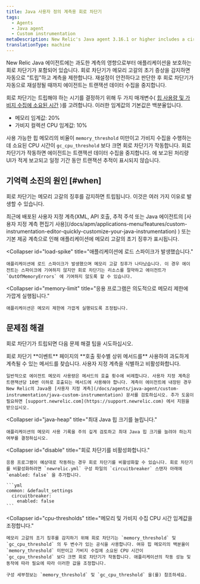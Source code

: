 ```yaml
---
title: Java 사용자 정의 계측용 회로 차단기
tags:
  - Agents
  - Java agent
  - Custom instrumentation
metaDescription: New Relic's Java agent 3.16.1 or higher includes a circuit breaker that "trips" to protect apps from the effects of over-instrumentation.
translationType: machine
---
```


New Relic Java 에이전트에는 과도한 계측의 영향으로부터 애플리케이션을 보호하는 회로 차단기가 포함되어 있습니다. 회로 차단기가 메모리 고갈의 초기 증상을 감지하면 자동으로 "트립"하고 계측을 제한합니다. 재설정이 안전하다고 판단한 후 회로 차단기가 자동으로 재설정될 때까지 에이전트는 트랜잭션 데이터 수집을 중지합니다.

회로 차단기는 트립해야 하는 시기를 결정하기 위해 두 가지 매개변수( [힙 사용량 및 가비지 수집에 소요된 시간](#cpu-thresholds) )를 고려합니다. 이러한 임계값의 기본값은 백분율입니다.

* 메모리 임계값: 20%
* 가비지 컬렉션 CPU 임계값: 10%

사용 가능한 힙 메모리의 비율이 `memory_threshold` 미만이고 가비지 수집을 수행하는 데 소요된 CPU 시간이 `gc_cpu_threshold` 보다 크면 회로 차단기가 작동합니다. 회로 차단기가 작동하면 에이전트는 트랜잭션 데이터 수집을 중지합니다. 에 보고된 처리량 <InlinePopover type="apm"/>UI가 적게 보고되고 일정 기간 동안 트랜잭션 추적이 표시되지 않습니다.

## 기억력 소진의 원인 [#when]

회로 차단기는 메모리 고갈의 징후를 감지하면 트립됩니다. 이것은 여러 가지 이유로 발생할 수 있습니다.

<CollapserGroup>
  <Collapser
    id="over-instrumented"
    title="귀하의 애플리케이션이 과도하게 계측되었습니다."
  >
    최근에 배포된 사용자 지정 계측(XML, API 호출, 추적 주석 또는 Java 에이전트의 [사용자 지정 계측 편집기 사용](/docs/apm/applications-menu/features/custom-instrumentation-editor-quickly-customize-your-java-instrumentation) ) 또는 기본 제공 계측으로 인해 애플리케이션에 메모리 고갈의 초기 징후가 표시됩니다.
  </Collapser>

  <Collapser
    id="load-spike"
    title="애플리케이션에 로드 스파이크가 발생했습니다."
  >
    애플리케이션에 로드 스파이크가 발생했으며 메모리 고갈 징후가 나타났습니다. 이 경우 에이전트는 스파이크에 기여하지 않지만 회로 차단기는 리소스를 절약하고 에이전트가 `OutOfMemoryErrors` 에 기여하지 않도록 할 수 있습니다.
  </Collapser>

  <Collapser
    id="memory-limit"
    title="응용 프로그램은 의도적으로 메모리 제한에 가깝게 실행됩니다."
  >
    애플리케이션은 메모리 제한에 가깝게 실행되도록 조정됩니다.
  </Collapser>
</CollapserGroup>

## 문제점 해결

회로 차단기가 트립되면 다음 문제 해결 팁을 시도하십시오.

<CollapserGroup>
  <Collapser
    id="disable"
    title="계측을 식별하고 비활성화합니다."
  >
    회로 차단기 **이벤트** 페이지의 **호출 횟수별 상위 메서드를** 사용하여 과도하게 계측될 수 있는 메서드를 찾습니다. 사용자 지정 계측을 식별하고 비활성화합니다.

    일반적으로 에이전트 메모리 사용량은 메서드의 호출 횟수에 비례합니다. 사용자 지정 계측은 트랜잭션당 10번 이하로 호출되는 메서드에 사용해야 합니다. 계측이 에이전트에 내장된 경우 New Relic의 Java용 [사용자 지정 계측](/docs/agents/java-agent/custom-instrumentation/java-custom-instrumentation) 문서를 검토하십시오. 추가 도움이 필요하면 [support.newrelic.com](https://support.newrelic.com) 에서 지원을 받으십시오.
  </Collapser>

  <Collapser
    id="java-heap"
    title="최대 Java 힙 크기를 늘립니다."
  >
    애플리케이션의 메모리 사용 기록을 주의 깊게 검토하고 최대 Java 힙 크기를 늘려야 하는지 여부를 결정하십시오.
  </Collapser>

  <Collapser
    id="disable"
    title="회로 차단기를 비활성화합니다."
  >
    응용 프로그램이 예상대로 작동하는 경우 회로 차단기를 비활성화할 수 있습니다. 회로 차단기를 비활성화하려면 `newrelic.yml` 구성 파일의 `circuitbreaker` 스탠자 아래에 `enabled: false` 을 추가합니다.

    ```yml
    common: &default_settings
      circuitbreaker:
        enabled: false
    ```
  </Collapser>

  <Collapser
    id="cpu-thresholds"
    title="메모리 및 가비지 수집 CPU 시간 임계값을 조정합니다."
  >
    메모리 고갈의 조기 징후를 감지하기 위해 회로 차단기는 `memory_threshold` 및 `gc_cpu_threshold` 의 두 변수가 있는 공식을 사용합니다. 여유 힙 메모리의 백분율이 `memory_threshold` 미만이고 가비지 수집에 소요된 CPU 시간이 `gc_cpu_threshold` 보다 크면 회로 차단기가 작동합니다. 애플리케이션의 작동 성능 및 동작에 따라 필요에 따라 이러한 값을 조정합니다.

    구성 세부정보는 `memory_threshold` 및 `gc_cpu_threshold` 을(를) 참조하세요.
  </Collapser>
</CollapserGroup>